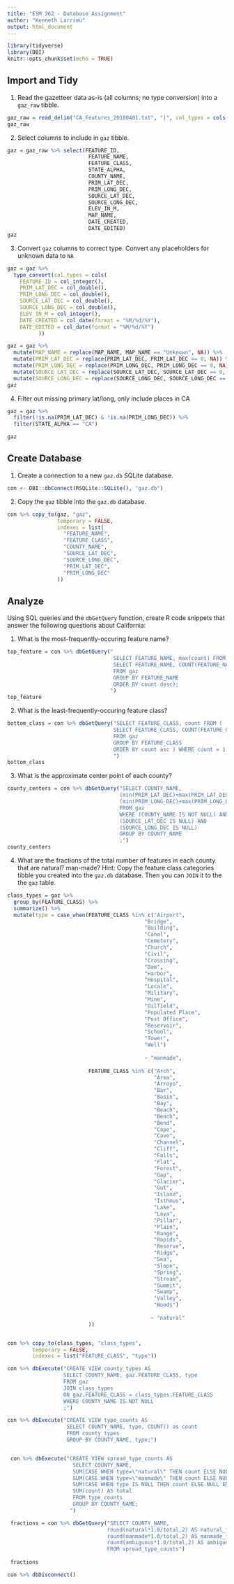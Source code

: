 ```yaml
---
title: "ESM 262 - Database Assignment"
author: "Kenneth Larrieu"
output: html_document
---
```


```r
library(tidyverse)
library(DBI)
knitr::opts_chunk$set(echo = TRUE)
```

## Import and Tidy

1. Read the gazetteer data as-is (all columns; no type conversion) into a `gaz_raw` tibble.

``` r
gaz_raw = read_delim("CA_Features_20180401.txt", "|", col_types = cols(.default = col_character()))
gaz_raw
```

2. Select columns to include in `gaz` tibble.
``` r
gaz = gaz_raw %>% select(FEATURE_ID,
                          FEATURE_NAME,
                          FEATURE_CLASS,
                          STATE_ALPHA,
                          COUNTY_NAME,
                          PRIM_LAT_DEC,
                          PRIM_LONG_DEC,
                          SOURCE_LAT_DEC,
                          SOURCE_LONG_DEC,
                          ELEV_IN_M,
                          MAP_NAME,
                          DATE_CREATED,
                          DATE_EDITED)
gaz
```

3. Convert `gaz` columns to correct type. Convert any placeholders for unknown data to `NA`
```r
gaz = gaz %>%
  type_convert(col_types = cols(
    FEATURE_ID = col_integer(),
    PRIM_LAT_DEC = col_double(),
    PRIM_LONG_DEC = col_double(),
    SOURCE_LAT_DEC = col_double(),
    SOURCE_LONG_DEC = col_double(),
    ELEV_IN_M = col_integer(),
    DATE_CREATED = col_date(format = "%M/%d/%Y"),
    DATE_EDITED = col_date(format = "%M/%d/%Y")
          ))

gaz = gaz %>%
  mutate(MAP_NAME = replace(MAP_NAME, MAP_NAME == "Unknown", NA)) %>%
  mutate(PRIM_LAT_DEC = replace(PRIM_LAT_DEC, PRIM_LAT_DEC == 0, NA)) %>%
  mutate(PRIM_LONG_DEC = replace(PRIM_LONG_DEC, PRIM_LONG_DEC == 0, NA)) %>%
  mutate(SOURCE_LAT_DEC = replace(SOURCE_LAT_DEC, SOURCE_LAT_DEC == 0, NA)) %>%
  mutate(SOURCE_LONG_DEC = replace(SOURCE_LONG_DEC, SOURCE_LONG_DEC == 0, NA))
gaz
```


4. Filter out missing primary lat/long, only include places in CA
```r
gaz = gaz %>%
  filter(!is.na(PRIM_LAT_DEC) & !is.na(PRIM_LONG_DEC)) %>%
  filter(STATE_ALPHA == "CA")

gaz
```

## Create Database

1. Create a connection to a new `gaz.db` SQLite database.

``` r
con <- DBI::dbConnect(RSQLite::SQLite(), "gaz.db")

```

2. Copy the `gaz` tibble into the `gaz.db` database.

``` r
con %>% copy_to(gaz, "gaz",
                temporary = FALSE,
                indexes = list(
                  "FEATURE_NAME",
                  "FEATURE_CLASS",
                  "COUNTY_NAME",
                  "SOURCE_LAT_DEC",
                  "SOURCE_LONG_DEC",
                  "PRIM_LAT_DEC",
                  "PRIM_LONG_DEC"
                ))

```


## Analyze

Using SQL queries and the `dbGetQuery` function, create R code snippets that answer the following questions about California:

1. What is the most-frequently-occuring feature name?

```r
top_feature = con %>% dbGetQuery("
                                  SELECT FEATURE_NAME, max(count) FROM (
                                  SELECT FEATURE_NAME, COUNT(FEATURE_NAME) AS count
                                  FROM gaz
                                  GROUP BY FEATURE_NAME
                                  ORDER BY count desc);
                                 ")
top_feature
```

2. What is the least-frequently-occuring feature class?

```r
bottom_class = con %>% dbGetQuery("SELECT FEATURE_CLASS, count FROM (
                                  SELECT FEATURE_CLASS, COUNT(FEATURE_CLASS) AS count
                                  FROM gaz
                                  GROUP BY FEATURE_CLASS
                                  ORDER BY count asc ) WHERE count = 1;
                                  ")
bottom_class
```

3. What is the approximate center point of each county?
```r
county_centers = con %>% dbGetQuery("SELECT COUNTY_NAME,
                                    (min(PRIM_LAT_DEC)+max(PRIM_LAT_DEC))/2 AS center_lat_dec,
                                    (min(PRIM_LONG_DEC)+max(PRIM_LONG_DEC))/2 AS center_long_dec
                                    FROM gaz
                                    WHERE (COUNTY_NAME IS NOT NULL) AND
                                    (SOURCE_LAT_DEC IS NULL) AND
                                    (SOURCE_LONG_DEC IS NULL)
                                    GROUP BY COUNTY_NAME
                                    ;")
county_centers

```

4. What are the fractions of the total number of features in each county that are natural? man-made?
Hint: Copy the feature class categories tibble you created into the `gaz.db` database. Then you can `JOIN` it to the the `gaz` table.
```r
class_types = gaz %>%
  group_by(FEATURE_CLASS) %>%
  summarize() %>%
  mutate(type = case_when(FEATURE_CLASS %in% c("Airport",
                                            "Bridge",
                                            "Building",
                                            "Canal",
                                            "Cemetery",
                                            "Church",
                                            "Civil",
                                            "Crossing",
                                            "Dam",
                                            "Harbor",
                                            "Hospital",
                                            "Locale",
                                            "Military",
                                            "Mine",
                                            "Oilfield",
                                            "Populated Place",
                                            "Post Office",
                                            "Reservoir",
                                            "School",
                                            "Tower",
                                            "Well")
                          
                                            ~ "manmade",
                          
                          FEATURE_CLASS %in% c("Arch",
                                               "Area",
                                               "Arroyo",
                                               "Bar",
                                               "Basin",
                                               "Bay",
                                               "Beach",
                                               "Bench",
                                               "Bend",
                                               "Cape",
                                               "Cave",
                                               "Channel",
                                               "Cliff",
                                               "Falls",
                                               "Flat",
                                               "Forest",
                                               "Gap",
                                               "Glacier",
                                               "Gut",
                                               "Island",
                                               "Isthmus",
                                               "Lake",
                                               "Lava",
                                               "Pillar",
                                               "Plain",
                                               "Range",
                                               "Rapids",
                                               "Reserve",
                                               "Ridge",
                                               "Sea",
                                               "Slope",
                                               "Spring",
                                               "Stream",
                                               "Summit",
                                               "Swamp",
                                               "Valley",
                                               "Woods")
                          
                                              ~ "natural"
                          ))


con %>% copy_to(class_types, "class_types",
        temporary = FALSE,
        indexes = list("FEATURE_CLASS", "type"))

con %>% dbExecute("CREATE VIEW county_types AS 
                  SELECT COUNTY_NAME, gaz.FEATURE_CLASS, type
                  FROM gaz
                  JOIN class_types
                  ON gaz.FEATURE_CLASS = class_types.FEATURE_CLASS
                  WHERE COUNTY_NAME IS NOT NULL 
                  ;")

con %>% dbExecute("CREATE VIEW type_counts AS
                   SELECT COUNTY_NAME, type, COUNT() as count
                   FROM county_types
                   GROUP BY COUNTY_NAME, type;")


 con %>% dbExecute("CREATE VIEW spread_type_counts AS 
                     SELECT COUNTY_NAME,
                     SUM(CASE WHEN type=\"natural\" THEN count ELSE NULL END) AS natural,
                     SUM(CASE WHEN type=\"manmade\" THEN count ELSE NULL END) AS manmade,
                     SUM(CASE WHEN type IS NULL THEN count ELSE NULL END) AS ambiguous,
                     SUM(count) AS total
                     FROM type_counts
                     GROUP BY COUNTY_NAME;
                    ")

 fractions = con %>% dbGetQuery("SELECT COUNTY_NAME,
                                round(natural*1.0/total,2) AS natural_fraction,
                                round(manmade*1.0/total,2) AS manmade_fraction,
                                round(ambiguous*1.0/total,2) AS ambiguous_fraction
                                FROM spread_type_counts")
 
 fractions

```

```r
con %>% dbDisconnect()
```